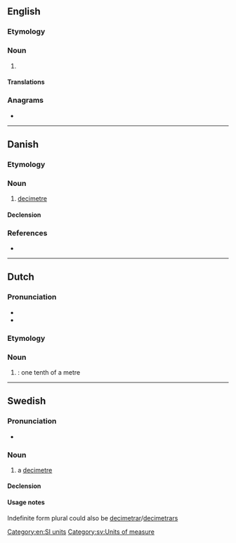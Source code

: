 {{also|deciméter|decimēter|deci-meter}}
==English==

===Etymology===
{{prefix|deci|meter|lang=en}}

===Noun===
{{en-noun}}

# {{alternative spelling of|decimetre|from=US|lang=en}}

====Translations====
{{trans-see|decimetre}}

===Anagrams===
* {{anagrams|en|deci-metre|decimetre}}

[[Category:en:SI units]]

----

==Danish==

===Etymology===
{{affix|da|deci-|meter}}

===Noun===
{{da-noun|en}}

# [[decimetre]]

====Declension====
{{da-noun-infl|en||ne}}

===References===
* {{R:Den Danske Ordbog}}

----

==Dutch==

===Pronunciation===
* {{audio|Nl-decimeter.ogg|Audio|lang=nl}}
* {{hyphenation|de|ci|me|ter|lang=nl}}

===Etymology===
{{prefix|nl|deci|meter}}

===Noun===
{{nl-noun|m|-s|decimetertje}}

# {{l|en|decimetre}}: one tenth of a metre

----

==Swedish==

===Pronunciation===
* {{IPA|/dɛsɪˈmeːtɛr/|/ˈdɛsɪmeːtɛr/|lang=sv}}

===Noun===
{{sv-noun|c}}

# a [[decimetre]]

====Declension====
{{sv-noun-irreg-c|2=decimetern|3=decimeter|4=decimeterna}}

====Usage notes====
Indefinite form plural could also be [[decimetrar]]/[[decimetrars]]

[[Category:sv:Units of measure]]